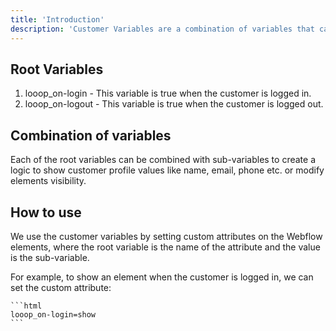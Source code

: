 ```yaml
---
title: 'Introduction'
description: 'Customer Variables are a combination of variables that can be used to modify the Webflow site based on the customer authentication status.'
---
```


## Root Variables
1. looop_on-login - This variable is true when the customer is logged in.
2. looop_on-logout - This variable is true when the customer is logged out.

## Combination of variables
Each of the root variables can be combined with sub-variables to create a logic to show customer profile values like name, email, phone etc. or modify elements visibility.

## How to use

We use the customer variables by setting custom attributes on the Webflow elements, where the root variable is the name of the attribute and the value is the sub-variable.

For example, to show an element when the customer is logged in, we can set the custom attribute:
    
    ```html
    looop_on-login=show
    ```


